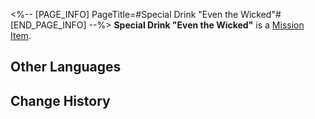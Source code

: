 <%-- [PAGE_INFO]
PageTitle=#Special Drink "Even the Wicked"#
[END_PAGE_INFO] --%>
{{Item Infobox
|id          = 140458
|image       = Item Special Drink Even the Wicked.png{{subst:void|<!--$UPLOAD:<<SpriteOutput/ItemFigures/140458.png>-<Item Special Drink Even the Wicked.png>-<Item Icons>>-->}}
|type        = Mission Item
|invCategory = Missions
|rarity      = 3
|effect      = 
|description = A special concoction tailored exclusively for you by the drinksmith Gallagher.
}}
{{Description|''"Raise this glass of 'Even the Wicked' in your honor, Trailblazer &mdash;"<br />"To the sad truth."''}}
'''Special Drink "Even the Wicked"''' is a [[Mission Item]].

==Other Languages==
{{Other Languages
|en   = Special Drink "Even the Wicked"
|zhs  = 特调「向邪恶追索」
|zht  = 特調「向邪惡追索」
|ja   = 特製モクテル「処刑宣告」
|ko   = 스페셜 블렌드 「악인일지라도」
|es   = Bebida especial "Hasta los malvados"
|fr   = Boisson spéciale «&nbsp;Recours au mal&nbsp;»
|ru   = Особый напиток «Кара для порока»
|th   = เครื่องดื่มสูตรพิเศษ "ไล่ล่าสิ่งชั่วร้าย"
|vi   = Thức Uống Đặc Sắc "Truy Đuổi Cái Ác"
|de   = Spezialgetränk „Im Namen des Volkes“
|id   = Racikan Khusus "Pengejaran Kejahatan"
|pt   = Drinque Especial "Até os Ímpios"
}}

==Change History==
{{Change History|2.1}}